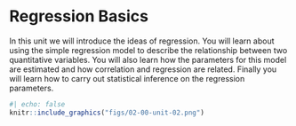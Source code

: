 # Regression Basics

In this unit we will introduce the ideas of regression. You will learn about using the simple regression model to describe the relationship between two quantitative variables. You will also learn how the parameters for this model are estimated and how correlation and regression are related. Finally you will learn how to carry out statistical inference on the regression parameters.


```r
#| echo: false
knitr::include_graphics("figs/02-00-unit-02.png")
```



<br /><br />
